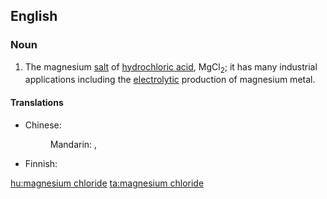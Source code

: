 ==English==

===Noun===
{{wikipedia}}
{{en-noun|sg=[[magnesium]] [[chloride]]|-}}

#{{inorganic compound}} The magnesium [[salt]] of [[hydrochloric acid]], MgCl<sub>2</sub>; it has many industrial applications including the [[electrolytic]] production of magnesium metal.

====Translations====
{{trans-top|magnesium salt of hydrochloric acid}}
* Chinese:
*: Mandarin: {{t|zh|氯化鎂|sc=Hani}}, {{t|zh|氯化镁|tr=lǜhuàměi|sc=Hani}}
{{trans-mid}}
* Finnish: {{t|fi|magnesiumkloridi}}
{{trans-bottom}}

[[hu:magnesium chloride]]
[[ta:magnesium chloride]]